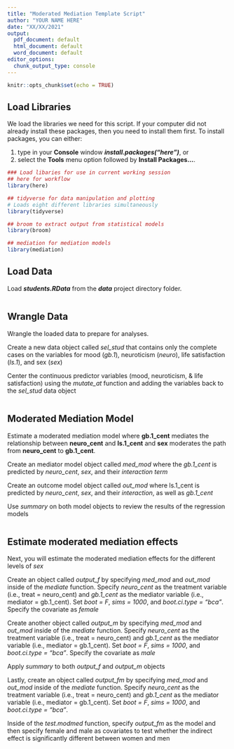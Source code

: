---
title: "Moderated Mediation Template Script"
author: "YOUR NAME HERE"
date: "XX/XX/2021"
output:
  pdf_document: default
  html_document: default
  word_document: default
editor_options:
  chunk_output_type: console
---

```{r setup, include=FALSE}
knitr::opts_chunk$set(echo = TRUE)
```

## Load Libraries

We load the libraries we need for this script.  If your computer did not already install these packages, then you need to install them first.  To install packages, you can either: 

1. type in your **Console** window _**install.packages("here")**_, or 
2. select the **Tools** menu option followed by **Install Packages...**.

```{r libraries, message=FALSE}
### Load libaries for use in current working session
## here for workflow
library(here)

## tidyverse for data manipulation and plotting
# Loads eight different libraries simultaneously
library(tidyverse)

## broom to extract output from statistical models
library(broom) 

## mediation for mediation models
library(mediation) 
```

## Load Data

Load _**students.RData**_ from the _**data**_ project directory folder.

```{r data}

```

## Wrangle Data

Wrangle the loaded data to prepare for analyses.

Create a new data object called *sel_stud* that contains only the complete cases on the variables for mood (*gb.1*), neuroticism (*neuro*), life satisfaction (*ls.1*), and sex (*sex*)

Center the continuous predictor variables (mood, neuroticism, & life satisfaction) using the *mutate_at* function and adding the variables back to the *sel_stud* data object

```{r dataWrangle}

```

## Moderated Mediation Model

Estimate a moderated mediation model where **gb.1_cent** mediates the relationship between **neuro_cent** and **ls.1_cent** and **sex** moderates the path from **neuro_cent** to **gb.1_cent**.

Create an mediator model object called *med_mod* where the *gb.1_cent* is predicted by *neuro_cent*, *sex*, and their *interaction term*

Create an outcome model object called *out_mod* where ls.1_cent is predicted by *neuro_cent*, *sex*, and their *interaction*, as well as *gb.1_cent*

Use _summary_ on both model objects to review the results of the regression models

```{r modMed}

```


## Estimate moderated mediation effects

Next, you will estimate the moderated mediation effects for the different levels of *sex*

Create an object called *output_f* by specifying *med_mod* and *out_mod* inside of the _mediate_ function.  Specify *neuro_cent* as the treatment variable (i.e., treat = neuro_cent) and *gb.1_cent* as the mediator variable (i.e., mediator = gb.1_cent).  Set *boot = F*, *sims = 1000*, and *boot.ci.type = "bca"*.
Specify the covariate as *female*

Create another object called *output_m* by specifying *med_mod* and *out_mod* inside of the _mediate_ function.  Specify *neuro_cent* as the treatment variable (i.e., treat = neuro_cent) and *gb.1_cent* as the mediator variable (i.e., mediator = gb.1_cent).  Set *boot = F*, *sims = 1000*, and *boot.ci.type = "bca"*.
Specify the covariate as *male*

Apply _summary_ to both *output_f* and *output_m* objects

Lastly, create an object called *output_fm* by specifying *med_mod* and *out_mod* inside of the _mediate_ function.  Specify *neuro_cent* as the treatment variable (i.e., treat = neuro_cent) and *gb.1_cent* as the mediator variable (i.e., mediator = gb.1_cent).  Set *boot = F*, *sims = 1000*, and *boot.ci.type = "bca"*.

Inside of the _test.modmed_ function, specify *output_fm* as the model and then specify female and male as covariates to test whether the indirect effect is significantly different between women and men

```{r modMedOut}

```
